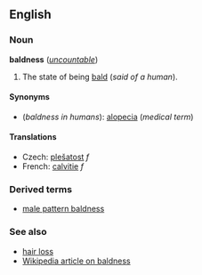 ==English==
===Noun===
'''baldness''' (''[[uncountable]]'')

#The state of being [[bald]] (''said of a human'').

====Synonyms====
*(''baldness in humans''): [[alopecia]] (''medical term'')

====Translations====

*Czech: [[plešatost]] ''f''
*French: [[calvitie]] ''f''

===Derived terms===
*[[male pattern baldness]]

===See also===
*[[hair loss]]
*[[w:baldness|Wikipedia article on baldness]]